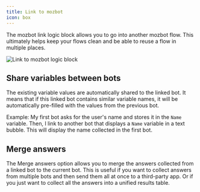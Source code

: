 ```yaml
---
title: Link to mozbot
icon: box
---
```


The mozbot link logic block allows you to go into another mozbot flow. This ultimately helps keep your flows clean and be able to reuse a flow in multiple places.

<Frame>
  <img src="/images/blocks/logic/link.png" alt="Link to mozbot logic block" />
</Frame>

## Share variables between bots

The existing variable values are automatically shared to the linked bot. It means that if this linked bot contains similar variable names, it will be automatically pre-filled with the values from the previous bot.

Example: My first bot asks for the user's name and stores it in the `Name` variable. Then, I link to another bot that displays a `Name` variable in a text bubble. This will display the name collected in the first bot.

## Merge answers

The Merge answers option allows you to merge the answers collected from a linked bot to the current bot. This is useful if you want to collect answers from multiple bots and then send them all at once to a third-party app. Or if you just want to collect all the answers into a unified results table.
